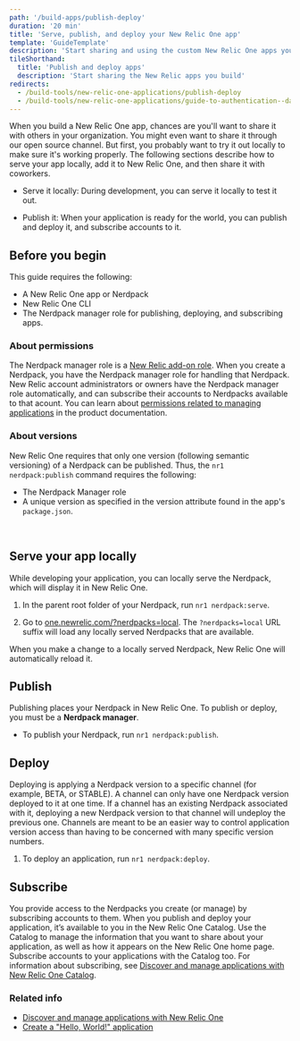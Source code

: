 ```yaml
---
path: '/build-apps/publish-deploy'
duration: '20 min'
title: 'Serve, publish, and deploy your New Relic One app'
template: 'GuideTemplate'
description: 'Start sharing and using the custom New Relic One apps you build.'
tileShorthand:
  title: 'Publish and deploy apps'
  description: 'Start sharing the New Relic apps you build'
redirects:
  - /build-tools/new-relic-one-applications/publish-deploy
  - /build-tools/new-relic-one-applications/guide-to-authentication--data-access--and-permissions
---
```


<Intro>

When you build a New Relic One app, chances are you'll want to share it with others in your organization. You might even want to share it through our open source channel. But first, you probably want to try it out locally to make sure it's working properly. The following sections describe how to serve your app locally, add it to New Relic One, and then share it with coworkers. 

-   Serve it locally: During development, you can serve it locally to test it out.
    
-   Publish it: When your application is ready for the world, you can publish and deploy it, and subscribe accounts to it.


</Intro>

## Before you begin

This guide requires the following:

- A New Relic One app or Nerdpack
- New Relic One CLI 
- The Nerdpack manager role for publishing, deploying, and subscribing apps. 

### About permissions

The Nerdpack manager role is a [New Relic add-on role](https://docs.newrelic.com/docs/accounts/accounts/roles-permissions/add-roles-permissions). When you create a Nerdpack, you have the Nerdpack manager role for handling that Nerdpack. New Relic account administrators or owners have the Nerdpack manager role automatically, and can subscribe their accounts to Nerdpacks available to that acount. You can learn about [permissions related to managing applications](https://docs.newrelic.com/docs/new-relic-one/use-new-relic-one/build-new-relic-one/discover-manage-applications-new-relic-one-catalog#permission_for_managing_applications) in the product documentation.

### About versions

New Relic One requires that only one version (following semantic versioning) of a Nerdpack can be published. Thus, the `nr1 nerdpack:publish` command requires the following:

- The Nerdpack Manager role
- A unique version as specified in the version attribute found in the app's `package.json`.

<br/>

<Steps>

<Step>

## Serve your app locally

While developing your application, you can locally serve the Nerdpack, which will display it in New Relic One. 


1.  In the parent root folder of your Nerdpack, run `nr1 nerdpack:serve`.  
    
2.  Go to [one.newrelic.com/?nerdpacks=local](http://one.newrelic.com/?nerdpack=local). The  `?nerdpacks=local`  URL suffix will load any locally served Nerdpacks that are available.
    

When you make a change to a locally served Nerdpack, New Relic One will automatically reload it.


</Step>

<Step>

## Publish

Publishing places your Nerdpack in New Relic One. To publish or deploy, you must be a **Nerdpack manager**.

- To publish your Nerdpack, run `nr1 nerdpack:publish`.


</Step>

<Step>

## Deploy

Deploying is applying a Nerdpack version to a specific channel (for example, BETA, or STABLE). A channel can only have one Nerdpack version deployed to it at one time. If a channel has an existing Nerdpack associated with it, deploying a new Nerdpack version to that channel will undeploy the previous one. Channels are meant to be an easier way to control application version access than having to be concerned with many specific version numbers.

1. To deploy an application, run `nr1 nerdpack:deploy`. 


</Step>

<Step>

## Subscribe

You provide access to the Nerdpacks you create (or manage) by subscribing accounts to them. When you publish and deploy your application, it’s available to you in the New Relic One Catalog. Use the Catalog to manage the information that you want to share about your application, as well as how it appears on the New Relic One home page. Subscribe accounts to your applications with the Catalog too. For information about subscribing, see [Discover and manage applications with New Relic One Catalog](https://docs.newrelic.com/docs/new-relic-one/use-new-relic-one/build-new-relic-one/discover-manage-applications-new-relic-one-catalog).

</Step>

</Steps> 


### Related info

- [Discover and manage applications with New Relic One](https://docs.newrelic.com/docs/new-relic-one/use-new-relic-one/build-new-relic-one/discover-manage-applications-new-relic-one-catalog)
- [Create a "Hello, World!" application](/build-apps/build-hello-world-app)

